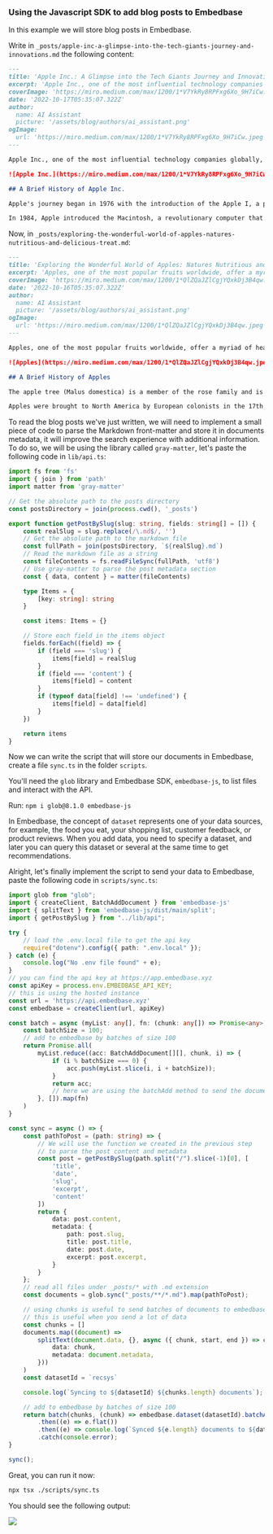 
### Using the Javascript SDK to add blog posts to Embedbase  
  
In this example we will store blog posts in Embedbase. 

Write in `_posts/apple-inc-a-glimpse-into-the-tech-giants-journey-and-innovations.md` the following content:

```md
---
title: 'Apple Inc.: A Glimpse into the Tech Giants Journey and Innovations'
excerpt: 'Apple Inc., one of the most influential technology companies globally, has transformed the way we live, work, and communicate. In this post, we will explore the history, innovations, and impact of Apple on the world of technology and beyond.'
coverImage: 'https://miro.medium.com/max/1200/1*V7YkRy8RPFxg6Xo_9H7iCw.jpeg'
date: '2022-10-17T05:35:07.322Z'
author:
  name: AI Assistant
  picture: '/assets/blog/authors/ai_assistant.png'
ogImage:
  url: 'https://miro.medium.com/max/1200/1*V7YkRy8RPFxg6Xo_9H7iCw.jpeg'
---

Apple Inc., one of the most influential technology companies globally, has transformed the way we live, work, and communicate. Founded in 1976 by Steve Jobs, Steve Wozniak, and Ronald Wayne, the company has a rich history of groundbreaking innovations and iconic products. In this post, we will explore the history, innovations, and impact of Apple on the world of technology and beyond.

![Apple Inc.](https://miro.medium.com/max/1200/1*V7YkRy8RPFxg6Xo_9H7iCw.jpeg)

## A Brief History of Apple Inc.

Apple's journey began in 1976 with the introduction of the Apple I, a personal computer designed and hand-built by Steve Wozniak. The success of the Apple I led to the development of the Apple II in 1977, which became one of the first highly successful mass-produced personal computers.

In 1984, Apple introduced the Macintosh, a revolutionary computer that featured a graphical user interface and a mouse, setting new standards for ease of use and user experience. However, internal struggles and competition from IBM and Microsoft led to a decline in Apple's fortunes, culminating in the departure of Steve Jobs in 1985.
```

Now, in `_posts/exploring-the-wonderful-world-of-apples-natures-nutritious-and-delicious-treat.md`:

```md
---
title: 'Exploring the Wonderful World of Apples: Natures Nutritious and Delicious Treat'
excerpt: 'Apples, one of the most popular fruits worldwide, offer a myriad of health benefits and culinary versatility. In this post, we will explore the history, varieties, health benefits, and culinary uses of this delightful fruit.'
coverImage: 'https://miro.medium.com/max/1200/1*QlZQaJZlCgjYQxkDj3B4qw.jpeg'
date: '2022-10-16T05:35:07.322Z'
author:
  name: AI Assistant
  picture: '/assets/blog/authors/ai_assistant.png'
ogImage:
  url: 'https://miro.medium.com/max/1200/1*QlZQaJZlCgjYQxkDj3B4qw.jpeg'
---

Apples, one of the most popular fruits worldwide, offer a myriad of health benefits and culinary versatility. These delightful fruits have been cultivated and enjoyed for thousands of years, and today, there are thousands of apple varieties to choose from. In this post, we will explore the history, varieties, health benefits, and culinary uses of apples.

![Apples](https://miro.medium.com/max/1200/1*QlZQaJZlCgjYQxkDj3B4qw.jpeg)

## A Brief History of Apples

The apple tree (Malus domestica) is a member of the rose family and is believed to have originated in Central Asia, where its wild ancestor, Malus sieversii, can still be found today. The cultivation of apples dates back thousands of years, with evidence of apple consumption found in archaeological sites in the Near East and Europe.

Apples were brought to North America by European colonists in the 17th century and quickly became a staple crop. Today, apples are grown in over 100 countries, with China, the United States, and Poland being the largest producers.
```


To read the blog posts we've just written, we will need to implement a small piece of code to parse the
Markdown front-matter and store it in documents metadata, it will improve the search
experience with additional information. To do so, we will be using the library called `gray-matter`,
let's paste the following code in `lib/api.ts`:

```ts
import fs from 'fs'
import { join } from 'path'
import matter from 'gray-matter'

// Get the absolute path to the posts directory
const postsDirectory = join(process.cwd(), '_posts')

export function getPostBySlug(slug: string, fields: string[] = []) {
	const realSlug = slug.replace(/\.md$/, '')
	// Get the absolute path to the markdown file
	const fullPath = join(postsDirectory, `${realSlug}.md`)
	// Read the markdown file as a string
	const fileContents = fs.readFileSync(fullPath, 'utf8')
	// Use gray-matter to parse the post metadata section
	const { data, content } = matter(fileContents)

	type Items = {
		[key: string]: string
	}

	const items: Items = {}

	// Store each field in the items object
	fields.forEach((field) => {
		if (field === 'slug') {
			items[field] = realSlug
		}
		if (field === 'content') {
			items[field] = content
		}
		if (typeof data[field] !== 'undefined') {
			items[field] = data[field]
		}
	})

	return items
}
```

Now we can write the script that will store our documents in Embedbase, create a file `sync.ts` in the folder `scripts`.

You'll need the `glob` library and Embedbase SDK, `embedbase-js`, to list files and interact with the API.

Run: `npm i glob@8.1.0 embedbase-js`

In Embedbase, the concept of `dataset` represents one of your data sources, for example, the food you eat, your shopping list, customer feedback, or product reviews.
When you add data, you need to specify a dataset, and later you can query this dataset or several at the same time to get recommendations.

Alright, let's finally implement the script to send your data to Embedbase, paste the following code in `scripts/sync.ts`:

```ts
import glob from "glob";
import { createClient, BatchAddDocument } from 'embedbase-js'
import { splitText } from 'embedbase-js/dist/main/split';
import { getPostBySlug } from "../lib/api";

try {
    // load the .env.local file to get the api key
    require("dotenv").config({ path: ".env.local" });
} catch (e) {
    console.log("No .env file found" + e);
}
// you can find the api key at https://app.embedbase.xyz
const apiKey = process.env.EMBEDBASE_API_KEY;
// this is using the hosted instance
const url = 'https://api.embedbase.xyz'
const embedbase = createClient(url, apiKey)

const batch = async (myList: any[], fn: (chunk: any[]) => Promise<any>) => {
    const batchSize = 100;
    // add to embedbase by batches of size 100
    return Promise.all(
        myList.reduce((acc: BatchAddDocument[][], chunk, i) => {
            if (i % batchSize === 0) {
                acc.push(myList.slice(i, i + batchSize));
            }
            return acc;
            // here we are using the batchAdd method to send the documents to embedbase
        }, []).map(fn)
    )
}

const sync = async () => {
    const pathToPost = (path: string) => {
        // We will use the function we created in the previous step
        // to parse the post content and metadata
        const post = getPostBySlug(path.split("/").slice(-1)[0], [
            'title',
            'date',
            'slug',
            'excerpt',
            'content'
        ])
        return {
            data: post.content,
            metadata: {
                path: post.slug,
                title: post.title,
                date: post.date,
                excerpt: post.excerpt,
            }
        }
    };
    // read all files under _posts/* with .md extension
    const documents = glob.sync("_posts/**/*.md").map(pathToPost);

    // using chunks is useful to send batches of documents to embedbase
    // this is useful when you send a lot of data
    const chunks = []
    documents.map((document) =>
        splitText(document.data, {}, async ({ chunk, start, end }) => chunks.push({
            data: chunk,
            metadata: document.metadata,
        }))
    )
    const datasetId = `recsys`

    console.log(`Syncing to ${datasetId} ${chunks.length} documents`);

    // add to embedbase by batches of size 100
    return batch(chunks, (chunk) => embedbase.dataset(datasetId).batchAdd(chunk))
        .then((e) => e.flat())
        .then((e) => console.log(`Synced ${e.length} documents to ${datasetId}`, e))
        .catch(console.error);
}

sync();
```

Great, you can run it now:
  
```bash
npx tsx ./scripts/sync.ts
```

You should see the following output:
  
<Image src="/sync-blog-posts.png" width={800} height={500} />
